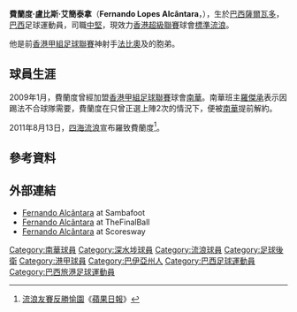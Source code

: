 {{Infobox football biography
| name           = 法蘭度 <br> Fernando Alcântara
| fullname       = Fernando Lopes Alcântara
| nickname       = 法蘭度叔叔
| image          = FernandoLopesDhofar.jpg
| birth_date     = {{Birth date and age|1987|3|28|df=yes}}
| birth_place    = [[巴西|巴西]]，[[薩爾瓦多_(巴西)|薩爾瓦多]]
| height         = {{height|m=1.93}}
| position       = [[中堅|中堅]]
| currentclub    = 
| clubnumber     = 
| youthyears1    = 1997–2000
| youthclubs1    = [[維多利亞體育俱樂部|維多利亞]]
| youthyears2    = 2001–2002
| youthclubs2    = [[巴伊亞競技俱樂部|巴伊亞]]
| youthyears3    = 2003–2004
| youthclubs3    = [[派桑杜體育俱樂部|彼辛度]]
| youthyears4    = 2005
| youthclubs4    = {{link-en|雅瓜雷足球會|Associação Jaguaré Esporte Clube|雅瓜雷}} 
| youthyears5    = 2006
| youthclubs5    = {{link-en|米拉索爾足球會|Mirassol Futebol Clube|米拉索爾}}
| youthyears6    = 2007–2008
| youthclubs6    = {{link-en|獨立足球會|Independente Futebol Clube|獨立利梅拉}} 
| years1         = 2009
| clubs1         = [[南華足球隊|南華]]
| caps1          = 2
| goals1         = 0
| years2         = 2009–2011
| clubs2         = [[拉博特尼基足球俱樂部|拉布歷基]]
| caps2          = 26
| goals2         = 2
| years3         = 2011
| clubs3         = [[利斯菲體育會|利斯菲]]
| caps3          = 0
| goals3         = 0
| years4         = 2011–2012
| clubs4         = [[深水埗體育會足球隊|深水埗]]
| caps4          = 3
| goals4         = 0
| years5         = 2012
| clubs5         = {{link-en|班古體育會|Bangu Atlético Clube|班古}} 
| caps5          = 8
| goals5         = 1
| years6         = 2013
| clubs6         = {{link-en|里奧韋爾迪體育會|Esporte Clube Rio Verde|里奧韋爾迪}}
| caps6          = 0
| goals6         = 0
| years7         = 2013
| clubs7         = [[馬卡埃足球俱樂部|馬卡埃]]
| caps7          = 0
| goals7         = 0
| years8         = 2013–2014
| clubs8         = [[塔希恩彩虹足球會|塔希恩彩虹]]
| caps8          = 25
| goals8         = 1
| years9         = 2014–2015
| clubs9         = {{link-en|迪赫弗體育會|Dhofar Club|迪赫弗}}
| caps9          = 23
| goals9         = 5
| years10        = 2015
| clubs10        = {{link-en|艾連姆沙體育會|Al-Ramtha SC|艾連姆沙}}
| caps10         = 
| goals10        = 
| years11        = 2016–2017
| clubs11        = [[十三足球俱樂部|十三]]
| caps11         = 17
| goals11        = 0
| years12        = 2017–2018
| clubs12        = {{link-en|塞爾希培體育會|Club Sportivo Sergipe|塞爾希培}}
| caps12         = 1
| goals12        = 0
| years13        = 2018–2019
| clubs13        = [[香港流浪足球會|標準流浪]]
| caps13         = 25
| goals13        = 2
| years14        = 2019–2020
| clubs14        = [[東區體育會|東區]]
| caps14         = 9
| goals14        = 1
| years15        = 2020–
| clubs15        = [[香港流浪足球會|標準流浪]]
| caps15         = 12
| goals15        = 1
| nationalyears1 = 
| nationalteam1  = 
| nationalcaps1  = 
| nationalgoals1 = 
| pcupdate = 12:42, 29 September 2021 (UTC)
}}

'''費蘭度·盧比斯·艾簡泰拿'''（'''Fernando Lopes Alcântara'''，{{bd|1987年|3月28日|catIdx=L}}），生於[[巴西|巴西]][[薩爾瓦多_(巴西)|薩爾瓦多]]，[[巴西|巴西]]足球運動員，司職[[中堅|中堅]]，現效力[[香港超級聯賽|香港超級聯賽]]球會[[香港流浪足球會|標準流浪]]。

他是前[[香港甲組足球聯賽|香港甲組足球聯賽]]神射手[[法比奧·盧比斯·艾簡達拿|法比奧]]及{{le|Fabrício Lopes Alcântara|Fabrício Lopes Alcântara|盧比斯}}的胞弟。

==球員生涯==
2009年1月，費蘭度曾經加盟[[香港甲組足球聯賽|香港甲組足球聯賽]]球會[[南華足球隊|南華]]。南華班主[[羅傑承|羅傑承]]表示因踢法不合球隊需要，費蘭度在只曾正選上陣2次的情況下，便被[[南華足球隊|南華]]提前解約。

2011年8月13日，[[四海體育會|四海流浪]]宣布羅致費蘭度<ref>[http://hk.apple.nextmedia.com/template/apple/art_main.php?iss_id=20110814&sec_id=25391&subsec_id=25392&art_id=15521976 流浪友賽反勝愉園]《[[蘋果日報|蘋果日報]]》</ref>。

==參考資料==
<div class="references-small">
<references/>
</div>

==外部連結==
* [http://sambafoot.com/pt/jogadores/5789_fernando__alcantara.html Fernando Alcântara] {{Wayback|url=http://sambafoot.com/pt/jogadores/5789_fernando__alcantara.html |date=20200606122729 }} at Sambafoot
* [http://www.thefinalball.com/player.php?id=151598 Fernando Alcântara] at TheFinalBall
* [https://web.archive.org/web/20180823174230/http://uk.scoresway.com/6176201/Scoresway_floating_bar?sport=soccer&page=player&id=98626 Fernando Alcântara] at Scoresway

{{香港流浪足球會}}

{{DEFAULTSORT:Lopes, Fabricio}}
[[Category:南華球員|Category:南華球員]]
[[Category:深水埗球員|Category:深水埗球員]]
[[Category:流浪球員|Category:流浪球員]]
[[Category:足球後衛|Category:足球後衛]]
[[Category:港甲球員|Category:港甲球員]]
[[Category:巴伊亞州人|Category:巴伊亞州人]]
[[Category:巴西足球運動員|Category:巴西足球運動員]]
[[Category:巴西旅港足球運動員|Category:巴西旅港足球運動員]]
